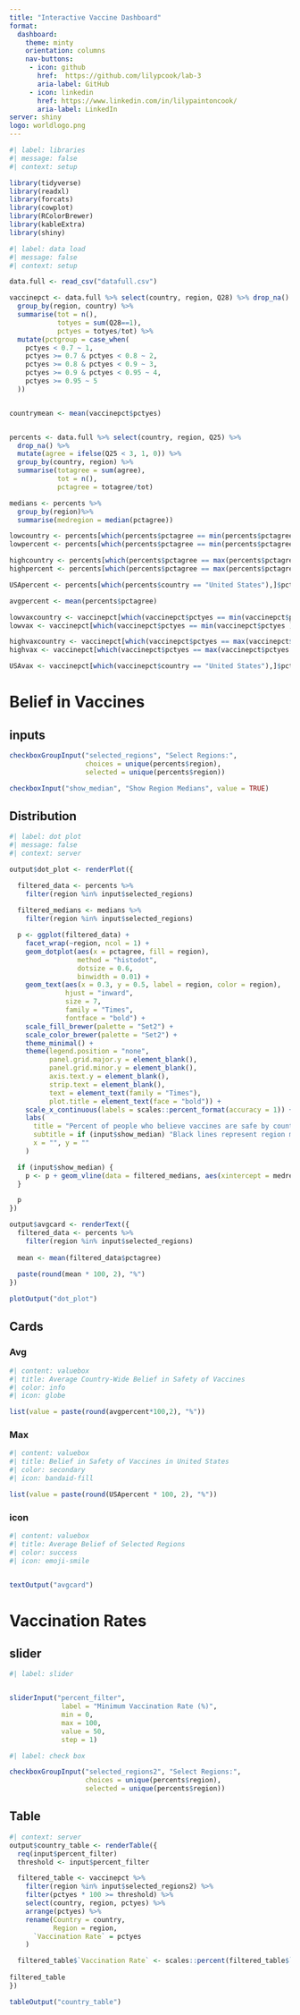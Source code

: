 ```yaml
---
title: "Interactive Vaccine Dashboard"
format: 
  dashboard: 
    theme: minty
    orientation: columns
    nav-buttons: 
     - icon: github
       href:  https://github.com/lilypcook/lab-3
       aria-label: GitHub
     - icon: linkedin
       href: https://www.linkedin.com/in/lilypaintoncook/
       aria-label: LinkedIn
server: shiny
logo: worldlogo.png
---
```


```r
#| label: libraries
#| message: false
#| context: setup

library(tidyverse)
library(readxl)
library(forcats)
library(cowplot)
library(RColorBrewer)
library(kableExtra)
library(shiny)

```

```r
#| label: data load
#| message: false
#| context: setup

data.full <- read_csv("datafull.csv")

vaccinepct <- data.full %>% select(country, region, Q28) %>% drop_na() %>% 
  group_by(region, country) %>% 
  summarise(tot = n(), 
            totyes = sum(Q28==1), 
            pctyes = totyes/tot) %>%
  mutate(pctgroup = case_when(
    pctyes < 0.7 ~ 1,
    pctyes >= 0.7 & pctyes < 0.8 ~ 2,
    pctyes >= 0.8 & pctyes < 0.9 ~ 3,
    pctyes >= 0.9 & pctyes < 0.95 ~ 4,
    pctyes >= 0.95 ~ 5
  ))


countrymean <- mean(vaccinepct$pctyes)


percents <- data.full %>% select(country, region, Q25) %>% 
  drop_na() %>%
  mutate(agree = ifelse(Q25 < 3, 1, 0)) %>% 
  group_by(country, region) %>%
  summarise(totagree = sum(agree), 
            tot = n(), 
            pctagree = totagree/tot)

medians <- percents %>%
  group_by(region)%>%
  summarise(medregion = median(pctagree))

lowcountry <- percents[which(percents$pctagree == min(percents$pctagree)),]$country
lowpercent <- percents[which(percents$pctagree == min(percents$pctagree)),]$pctagree

highcountry <- percents[which(percents$pctagree == max(percents$pctagree)),]$country
highpercent <- percents[which(percents$pctagree == max(percents$pctagree)),]$pctagree

USApercent <- percents[which(percents$country == "United States"),]$pctagree

avgpercent <- mean(percents$pctagree)

lowvaxcountry <- vaccinepct[which(vaccinepct$pctyes == min(vaccinepct$pctyes )),]$country
lowvax <- vaccinepct[which(vaccinepct$pctyes == min(vaccinepct$pctyes )),]$pctyes

highvaxcountry <- vaccinepct[which(vaccinepct$pctyes == max(vaccinepct$pctyes )),]$country
highvax <- vaccinepct[which(vaccinepct$pctyes == max(vaccinepct$pctyes )),]$pctyes

USAvax <- vaccinepct[which(vaccinepct$country == "United States"),]$pctyes


```

# Belief in Vaccines

## inputs {.sidebar}

```r
checkboxGroupInput("selected_regions", "Select Regions:",
                   choices = unique(percents$region),
                   selected = unique(percents$region))

checkboxInput("show_median", "Show Region Medians", value = TRUE)

```


## Distribution {width=80%}


```r
#| label: dot plot
#| message: false
#| context: server

output$dot_plot <- renderPlot({

  filtered_data <- percents %>%
    filter(region %in% input$selected_regions)
  
  filtered_medians <- medians %>%
    filter(region %in% input$selected_regions)

  p <- ggplot(filtered_data) +
    facet_wrap(~region, ncol = 1) +
    geom_dotplot(aes(x = pctagree, fill = region),
                 method = "histodot",
                 dotsize = 0.6,
                 binwidth = 0.01) +
    geom_text(aes(x = 0.3, y = 0.5, label = region, color = region),
              hjust = "inward",
              size = 7,
              family = "Times",
              fontface = "bold") +
    scale_fill_brewer(palette = "Set2") +
    scale_color_brewer(palette = "Set2") +
    theme_minimal() +
    theme(legend.position = "none",
          panel.grid.major.y = element_blank(),
          panel.grid.minor.y = element_blank(),
          axis.text.y = element_blank(),
          strip.text = element_blank(),
          text = element_text(family = "Times"),
          plot.title = element_text(face = "bold")) +
    scale_x_continuous(labels = scales::percent_format(accuracy = 1)) +
    labs(
      title = "Percent of people who believe vaccines are safe by country and global region",
      subtitle = if (input$show_median) "Black lines represent region median" else "",
      x = "", y = ""
    )

  if (input$show_median) {
    p <- p + geom_vline(data = filtered_medians, aes(xintercept = medregion), color = "black")
  }

  p
})

output$avgcard <- renderText({
  filtered_data <- percents %>%
    filter(region %in% input$selected_regions)
  
  mean <- mean(filtered_data$pctagree)
  
  paste(round(mean * 100, 2), "%")
})

```

```r
plotOutput("dot_plot")
```

## Cards {width=20%}

### Avg

```r
#| content: valuebox
#| title: Average Country-Wide Belief in Safety of Vaccines
#| color: info
#| icon: globe

list(value = paste(round(avgpercent*100,2), "%"))

```

### Max

```r
#| content: valuebox
#| title: Belief in Safety of Vaccines in United States
#| color: secondary
#| icon: bandaid-fill

list(value = paste(round(USApercent * 100, 2), "%"))

```

### icon
```r
#| content: valuebox
#| title: Average Belief of Selected Regions
#| color: success
#| icon: emoji-smile


textOutput("avgcard")

```

# Vaccination Rates

## slider {.sidebar}

```r

#| label: slider


sliderInput("percent_filter", 
             label = "Minimum Vaccination Rate (%)", 
             min = 0, 
             max = 100, 
             value = 50, 
             step = 1)

```

```r
#| label: check box

checkboxGroupInput("selected_regions2", "Select Regions:",
                   choices = unique(percents$region),
                   selected = unique(percents$region))

```


## Table

```r
#| context: server
output$country_table <- renderTable({
  req(input$percent_filter)
  threshold <- input$percent_filter  

  filtered_table <- vaccinepct %>%
    filter(region %in% input$selected_regions2) %>%
    filter(pctyes * 100 >= threshold) %>%  
    select(country, region, pctyes) %>%
    arrange(pctyes) %>%
    rename(Country = country,
           Region = region,
      `Vaccination Rate` = pctyes
    )

  filtered_table$`Vaccination Rate` <- scales::percent(filtered_table$`Vaccination Rate`, accuracy = 1)
  
filtered_table
})

```


```r
tableOutput("country_table")
```

